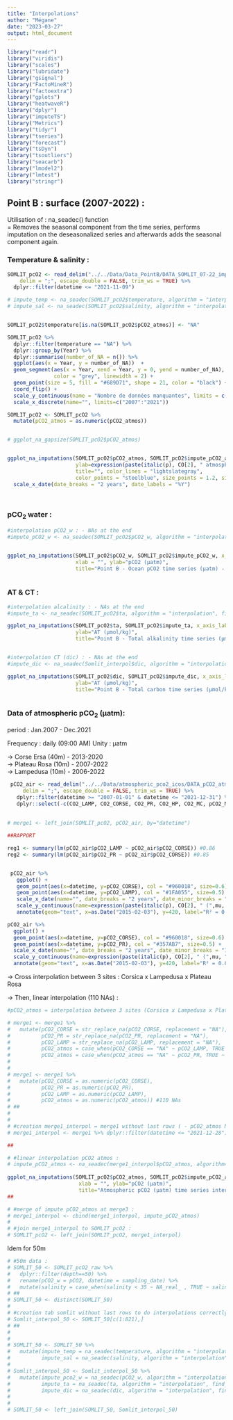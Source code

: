 ```yaml
---
title: "Interpolations"
author: "Mégane"
date: "2023-03-27"
output: html_document
---
```



```r
library("readr")
library("viridis")
library("scales")
library("lubridate")
library("gsignal")
library("FactoMineR")
library("factoextra")
library("gplots")
library("heatwaveR")
library("dplyr")
library("imputeTS")
library("Metrics")
library("tidyr")
library("tseries")
library("forecast")
library("tsDyn")
library("tsoutliers")
library("seacarb")
library("lmodel2")
library("lmtest")
library("stringr")
```
  

## Point B : surface (2007-2022) :  
  
Utilisation of : na_seadec() function  
= Removes the seasonal component from the time series, performs imputation on the deseasonalized series and afterwards adds the seasonal component again.  
  
  
### Temperature & salinity :  
  

```r

SOMLIT_pcO2 <- read_delim("../../Data/Data_PointB/DATA_SOMLIT_07-22_impute_0m.csv", 
    delim = ";", escape_double = FALSE, trim_ws = TRUE) %>% 
  dplyr::filter(datetime <= "2021-11-09")

# impute_temp <- na_seadec(SOMLIT_pcO2$temperature, algorithm = "interpolation", find_frequency = F)
# impute_sal <- na_seadec(SOMLIT_pcO2$salinity, algorithm = "interpolation", find_frequency = F)


SOMLIT_pcO2$temperature[is.na(SOMLIT_pcO2$pCO2_atmos)] <- "NA"

SOMLIT_pcO2 %>% 
  dplyr::filter(temperature == "NA") %>% 
  dplyr::group_by(Year) %>% 
  dplyr::summarise(number_of_NA = n()) %>% 
  ggplot(aes(x = Year, y = number_of_NA))  +
  geom_segment(aes(x = Year, xend = Year, y = 0, yend = number_of_NA), 
               color = "grey", linewidth = 2) +
  geom_point(size = 5, fill = "#689D71", shape = 21, color = "black") +
  coord_flip() +
  scale_y_continuous(name = "Nombre de données manquantes", limits = c(0,15), breaks = seq(0, 15, 1)) + 
  scale_x_discrete(name="", limits=c("2007":"2021"))

SOMLIT_pcO2 <- SOMLIT_pcO2 %>% 
  mutate(pCO2_atmos = as.numeric(pCO2_atmos))


# ggplot_na_gapsize(SOMLIT_pcO2$pCO2_atmos)


ggplot_na_imputations(SOMLIT_pcO2$pCO2_atmos, SOMLIT_pcO2$impute_pCO2_atmos, x_axis_labels = SOMLIT_pcO2$datetime, xlab = "", 
                      ylab=expression(paste(italic(p), CO[2], " atmosphérique ", "(atm)")), 
                      title="", color_lines = "lightslategray",
                      color_points = "steelblue", size_points = 1.2, size_imputations = 1.7) +
  scale_x_date(date_breaks = "2 years", date_labels = "%Y") 
  



```

### pCO~2~ water :  
  

```r

#interpolation pCO2_w : - NAs at the end
#impute_pCO2_w <- na_seadec(SOMLIT_pcO2$pCO2_w, algorithm = "interpolation", find_frequency = F)


ggplot_na_imputations(SOMLIT_pcO2$pCO2_w, SOMLIT_pcO2$impute_pCO2_w, x_axis_labels = SOMLIT_pcO2$datetime,
                      xlab = "", ylab="pCO2 (µatm)", 
                      title="Point B - Ocean pCO2 time series (µatm) - period 2007-2022")



```

### AT & CT :  
  
```r

#interpolation alcalinity : - NAs at the end
#impute_ta <- na_seadec(SOMLIT_pcO2$ta, algorithm = "interpolation", find_frequency = T)

ggplot_na_imputations(SOMLIT_pcO2$ta, SOMLIT_pcO2$impute_ta, x_axis_labels = SOMLIT_pcO2$datetime, xlab = "", 
                      ylab="AT (µmol/kg)", 
                      title="Point B - Total alkalinity time series (µmol/kg) - period 2007-2022")


#interpolation CT (dic) : - NAs at the end
#impute_dic <- na_seadec(Somlit_interpol$dic, algorithm = "interpolation", find_frequency = T)

ggplot_na_imputations(SOMLIT_pcO2$dic, SOMLIT_pcO2$impute_dic, x_axis_labels = SOMLIT_pcO2$datetime, xlab = "", 
                      ylab="AT (µmol/kg)", 
                      title="Point B - Total carbon time series (µmol/kg) - period 2007-2022")



```
  
  
### Data of atmospheric pCO~2~ (µatm):  
  
period : Jan.2007 - Dec.2021 
  
Frequency : daily (09:00 AM)
Unity : µatm  
  
→ Corse Ersa (40m) - 2013-2020  
→ Plateau Rosa (10m) - 2007-2022  
→ Lampedusa (10m) - 2006-2022  
  
```r

 pCO2_air <- read_delim("../../Data/atmospheric_pco2_icos/DATA_pCO2_atmos_06-22.csv", 
     delim = ";", escape_double = FALSE, trim_ws = TRUE) %>% 
   dplyr::filter(datetime >= "2007-01-01" & datetime <= "2021-12-31") %>% 
   dplyr::select(-c(CO2_LAMP, CO2_CORSE, CO2_PR, CO2_HP, CO2_MC, pCO2_MC, pCO2_HP))
 
 
# merge1 <- left_join(SOMLIT_pcO2, pCO2_air, by="datetime")

##RAPPORT

reg1 <- summary(lm(pCO2_air$pCO2_LAMP ~ pCO2_air$pCO2_CORSE)) #0.86
reg2 <- summary(lm(pCO2_air$pCO2_PR ~ pCO2_air$pCO2_CORSE)) #0.85


 pCO2_air %>% 
   ggplot() + 
   geom_point(aes(x=datetime, y=pCO2_CORSE), col = "#960018", size=0.6) +
   geom_point(aes(x=datetime, y=pCO2_LAMP), col = "#1FA055", size=0.5) +
   scale_x_date(name="", date_breaks = "2 years", date_minor_breaks = "1 year", date_labels = "%Y") +
   scale_y_continuous(name=expression(paste(italic(p), CO[2], " (",mu, "atm)"))) +
   annotate(geom="text", x=as.Date("2015-02-03"), y=420, label="R² = 0.85 *", color="black")

pCO2_air %>% 
  ggplot() + 
  geom_point(aes(x=datetime, y=pCO2_CORSE), col = "#960018", size=0.6) +
  geom_point(aes(x=datetime, y=pCO2_PR), col = "#357AB7", size=0.5) +
  scale_x_date(name="", date_breaks = "2 years", date_minor_breaks = "1 year", date_labels = "%Y") +
  scale_y_continuous(name=expression(paste(italic(p), CO[2], " (",mu, "atm)"))) +
  annotate(geom="text", x=as.Date("2015-02-03"), y=420, label="R² = 0.83 *", color="black")


```
  

→ Cross interpolation between 3 sites : Corsica x Lampedusa x Plateau Rosa  
  
→ Then, linear interpolation (110 NAs) :   
  

```r

#pCO2_atmos = interpolation between 3 sites (Corsica x Lampedusa x Plateau Rosa)

# merge1 <- merge1 %>% 
#   mutate(pCO2_CORSE = str_replace_na(pCO2_CORSE, replacement = "NA"),
#          pCO2_PR = str_replace_na(pCO2_PR, replacement = "NA"),
#          pCO2_LAMP = str_replace_na(pCO2_LAMP, replacement = "NA"),
#          pCO2_atmos = case_when(pCO2_CORSE == "NA" ~ pCO2_LAMP, TRUE ~ pCO2_CORSE),
#          pCO2_atmos = case_when(pCO2_atmos == "NA" ~ pCO2_PR, TRUE ~ pCO2_atmos))
# 
# 
# merge1 <- merge1 %>% 
#   mutate(pCO2_CORSE = as.numeric(pCO2_CORSE),
#          pCO2_PR = as.numeric(pCO2_PR),
#          pCO2_LAMP = as.numeric(pCO2_LAMP),
#          pCO2_atmos = as.numeric(pCO2_atmos)) #110 NAs
# ##
# 
# 
# #creation merge1_interpol = merge1 without last rows ( - pCO2_atmos NAs)
# merge1_interpol <- merge1 %>% dplyr::filter(datetime <= "2021-12-28")

##

# #linear interpolation pCO2 atmos :
# impute_pCO2_atmos <- na_seadec(merge1_interpol$pCO2_atmos, algorithm="interpolation")
 
ggplot_na_imputations(SOMLIT_pcO2$pCO2_atmos, SOMLIT_pcO2$impute_pCO2_atmos, x_axis_labels = SOMLIT_pcO2$datetime, 
                       xlab = "", ylab="pCO2 (µatm)", 
                       title="Atmospheric pCO2 (µatm) time series interpolation - period 2007-2021")
##

# #merge of impute pCO2_atmos at merge3 : 
# merge1_interpol <- cbind(merge1_interpol, impute_pCO2_atmos)
#  
# #join merge1_interpol to SOMLIT_pcO2 :
# SOMLIT_pcO2 <- left_join(SOMLIT_pcO2, merge1_interpol)


```
  
  
Idem for 50m  
  

```r

# #50m data :
# SOMLIT_50 <- SOMLIT_pcO2_raw %>% 
#   dplyr::filter(depth==50) %>% 
#   rename(pCO2_w = pCO2, datetime = sampling_date) %>%
#   mutate(salinity = case_when(salinity < 35 ~ NA_real_ , TRUE ~ salinity))
# ##
# SOMLIT_50 <- distinct(SOMLIT_50)
# 
# #creation tab somlit without last rows to do interpolations correctly for pCO2, pH, ta & dic (CT) :
# Somlit_interpol_50 <- SOMLIT_50[c(1:821),]
# ##
# 
# 
# SOMLIT_50 <- SOMLIT_50 %>% 
#   mutate(impute_temp = na_seadec(temperature, algorithm = "interpolation", find_frequency = T),
#          impute_sal = na_seadec(salinity, algorithm = "interpolation", find_frequency = T))
#   
# Somlit_interpol_50 <- Somlit_interpol_50 %>% 
#   mutate(impute_pco2_w = na_seadec(pCO2_w, algorithm = "interpolation", find_frequency = T),
#          impute_ta = na_seadec(ta, algorithm = "interpolation", find_frequency = T),
#          impute_dic = na_seadec(dic, algorithm = "interpolation", find_frequency = T))
# 
# 
# SOMLIT_50 <- left_join(SOMLIT_50, Somlit_interpol_50)

```





